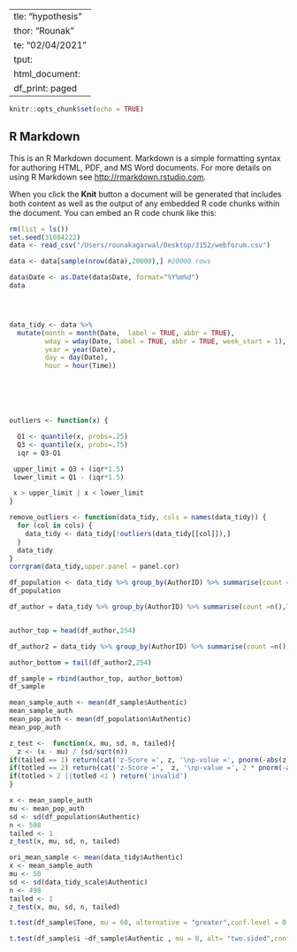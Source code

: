   ---
title: "hypothesis"
author: "Rounak"
date: "02/04/2021"
output:
  html_document:
    df_print: paged
---

```{r setup, include=FALSE}
knitr::opts_chunk$set(echo = TRUE)
```

## R Markdown

This is an R Markdown document. Markdown is a simple formatting syntax for authoring HTML, PDF, and MS Word documents. For more details on using R Markdown see <http://rmarkdown.rstudio.com>.

When you click the **Knit** button a document will be generated that includes both content as well as the output of any embedded R code chunks within the document. You can embed an R code chunk like this:

```{r read data}
rm(list = ls())
set.seed(31084222)
data <- read_csv("/Users/rounakagarwal/Desktop/3152/webforum.csv")

data <- data[sample(nrow(data),20000),] #20000 rows
```

```{r data modification}
data$Date <- as.Date(data$Date, format="%Y%m%d")
data




data_tidy <- data %>%
  mutate(month = month(Date,  label = TRUE, abbr = TRUE), 
         wday = wday(Date, label = TRUE, abbr = TRUE, week_start = 1),
         year = year(Date),
         day = day(Date),
         hour = hour(Time))







```


```{r remove all possible outliers}
outliers <- function(x) {

  Q1 <- quantile(x, probs=.25)
  Q3 <- quantile(x, probs=.75)
  iqr = Q3-Q1

 upper_limit = Q3 + (iqr*1.5)
 lower_limit = Q1 - (iqr*1.5)

 x > upper_limit | x < lower_limit
}

remove_outliers <- function(data_tidy, cols = names(data_tidy)) {
  for (col in cols) {
    data_tidy <- data_tidy[!outliers(data_tidy[[col]]),]
  }
  data_tidy
}
corrgram(data_tidy,upper.panel = panel.cor)
```
```{r}
df_population <- data_tidy %>% group_by(AuthorID) %>% summarise(count =n(),Tone = mean(Tone, na.rm = TRUE),WC = mean(WC,na.rm = TRUE),Analytic = mean(Analytic,na.rm = TRUE),Clout = mean(Clout,na.rm = TRUE),Authentic = mean(Authentic,na.rm = TRUE),WP = mean(WPS,na.rm = TRUE),i = mean(i,na.rm = TRUE),we = mean(we,na.rm = TRUE),you = mean(you,na.rm = TRUE),they = mean(they,na.rm = TRUE),number = mean(number,na.rm = TRUE),affect = mean(affect,na.rm = TRUE),posemo = mean(posemo,na.rm = TRUE),negemo = mean(negemo,na.rm = TRUE),anx = mean(anx,na.rm = TRUE))
df_population
```


```{r}
df_author = data_tidy %>% group_by(AuthorID) %>% summarise(count =n(),Tone = mean(Tone, na.rm = TRUE),WC = mean(WC,na.rm = TRUE),Analytic = mean(Analytic,na.rm = TRUE),Clout = mean(Clout,na.rm = TRUE),Authentic = mean(Authentic,na.rm = TRUE),WP = mean(WPS,na.rm = TRUE),i = mean(i,na.rm = TRUE),we = mean(we,na.rm = TRUE),you = mean(you,na.rm = TRUE),they = mean(they,na.rm = TRUE),number = mean(number,na.rm = TRUE),affect = mean(affect,na.rm = TRUE),posemo = mean(posemo,na.rm = TRUE),negemo = mean(negemo,na.rm = TRUE),anx = mean(anx,na.rm = TRUE))  %>% arrange(desc(count))


author_top = head(df_author,254)

df_author2 = data_tidy %>% group_by(AuthorID) %>% summarise(count =n(),Tone = mean(Tone, na.rm = TRUE),WC = mean(WC,na.rm = TRUE),Analytic = mean(Analytic,na.rm = TRUE),Clout = mean(Clout,na.rm = TRUE),Authentic = mean(Authentic,na.rm = TRUE),WP = mean(WPS,na.rm = TRUE),i = mean(i,na.rm = TRUE),we = mean(we,na.rm = TRUE),you = mean(you,na.rm = TRUE),they = mean(they,na.rm = TRUE),number = mean(number,na.rm = TRUE),affect = mean(affect,na.rm = TRUE),posemo = mean(posemo,na.rm = TRUE),negemo = mean(negemo,na.rm = TRUE),anx = mean(anx,na.rm = TRUE))  %>% arrange(count)

author_bottom = tail(df_author2,254)

df_sample = rbind(author_top, author_bottom)
df_sample
```

```{r}
mean_sample_auth <- mean(df_sample$Authentic)
mean_sample_auth
mean_pop_auth <- mean(df_population$Authentic)
mean_pop_auth
```
```{r}

z_test <-  function(x, mu, sd, n, tailed){
  z <- (x - mu) / (sd/sqrt(n))
if(tailed == 1) return(cat('z-Score =', z, '\np-volue =', pnorm(-abs(z))))
if(totled == 2) return(cat('z-Score =',  z, '\np-value =', 2 * pnorm(-abs(Z)))) 
if(totled > 2 ||totled <1 ) return('invalid')
}

x <- mean_sample_auth
mu <- mean_pop_auth
sd <- sd(df_population$Authentic)
n <- 508
tailed <- 1 
z_test(x, mu, sd, n, tailed)
```

```{r}
ori_mean_sample <- mean(data_tidy$Authentic)
x <- mean_sample_auth
mu <- 50
sd <- sd(data_tidy_scale$Authentic)
n <- 498 
tailed <- 1
z_test(x, mu, sd, n, tailed)

```
```{r ttest}
t.test(df_sample$Tone, mu = 60, alternative = "greater",conf.level = 0.99)

t.test(df_sample$i ~df_sample$Authentic , mu = 0, alt= "two.sided",conf.level = 0.99, var.eq=F, paired=F)

```


